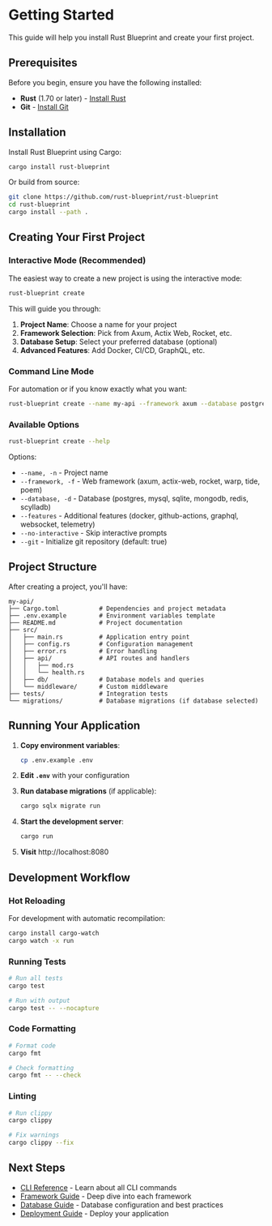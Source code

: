 # Getting Started

This guide will help you install Rust Blueprint and create your first project.

## Prerequisites

Before you begin, ensure you have the following installed:

- **Rust** (1.70 or later) - [Install Rust](https://rustup.rs/)
- **Git** - [Install Git](https://git-scm.com/downloads)

## Installation

Install Rust Blueprint using Cargo:

```bash
cargo install rust-blueprint
```

Or build from source:

```bash
git clone https://github.com/rust-blueprint/rust-blueprint
cd rust-blueprint
cargo install --path .
```

## Creating Your First Project

### Interactive Mode (Recommended)

The easiest way to create a new project is using the interactive mode:

```bash
rust-blueprint create
```

This will guide you through:

1. **Project Name**: Choose a name for your project
2. **Framework Selection**: Pick from Axum, Actix Web, Rocket, etc.
3. **Database Setup**: Select your preferred database (optional)
4. **Advanced Features**: Add Docker, CI/CD, GraphQL, etc.

### Command Line Mode

For automation or if you know exactly what you want:

```bash
rust-blueprint create --name my-api --framework axum --database postgres
```

### Available Options

```bash
rust-blueprint create --help
```

Options:
- `--name, -n` - Project name
- `--framework, -f` - Web framework (axum, actix-web, rocket, warp, tide, poem)
- `--database, -d` - Database (postgres, mysql, sqlite, mongodb, redis, scylladb)
- `--features` - Additional features (docker, github-actions, graphql, websocket, telemetry)
- `--no-interactive` - Skip interactive prompts
- `--git` - Initialize git repository (default: true)

## Project Structure

After creating a project, you'll have:

```
my-api/
├── Cargo.toml           # Dependencies and project metadata
├── .env.example         # Environment variables template
├── README.md            # Project documentation
├── src/
│   ├── main.rs          # Application entry point
│   ├── config.rs        # Configuration management
│   ├── error.rs         # Error handling
│   ├── api/             # API routes and handlers
│   │   ├── mod.rs
│   │   └── health.rs
│   ├── db/              # Database models and queries
│   └── middleware/      # Custom middleware
├── tests/               # Integration tests
└── migrations/          # Database migrations (if database selected)
```

## Running Your Application

1. **Copy environment variables**:
   ```bash
   cp .env.example .env
   ```

2. **Edit `.env`** with your configuration

3. **Run database migrations** (if applicable):
   ```bash
   cargo sqlx migrate run
   ```

4. **Start the development server**:
   ```bash
   cargo run
   ```

5. **Visit** http://localhost:8080

## Development Workflow

### Hot Reloading

For development with automatic recompilation:

```bash
cargo install cargo-watch
cargo watch -x run
```

### Running Tests

```bash
# Run all tests
cargo test

# Run with output
cargo test -- --nocapture
```

### Code Formatting

```bash
# Format code
cargo fmt

# Check formatting
cargo fmt -- --check
```

### Linting

```bash
# Run clippy
cargo clippy

# Fix warnings
cargo clippy --fix
```

## Next Steps

- [CLI Reference](/docs/cli) - Learn about all CLI commands
- [Framework Guide](/docs/frameworks) - Deep dive into each framework
- [Database Guide](/docs/databases) - Database configuration and best practices
- [Deployment Guide](/docs/guides/deployment) - Deploy your application 
